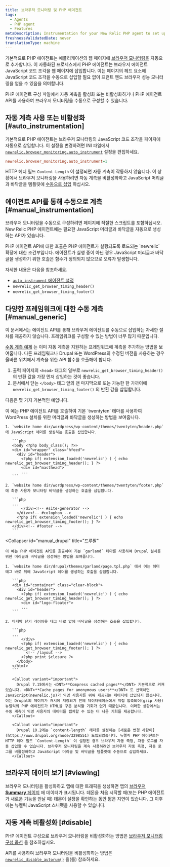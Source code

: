 ```yaml
---
title: 브라우저 모니터링 및 PHP 에이전트
tags:
  - Agents
  - PHP agent
  - Features
metaDescription: Instrumentation for your New Relic PHP agent to set up browser monitoring.
freshnessValidatedDate: never
translationType: machine
---
```


기본적으로 PHP 에이전트는 애플리케이션의 웹 페이지에 [브라우저 모니터링을](/docs/browser/new-relic-browser/getting-started/introduction-new-relic-browser) 자동으로 추가합니다. 이 자동화된 프로세스에서 PHP 에이전트는 브라우저 에이전트 JavaScript 코드 조각을 웹 페이지에 삽입합니다. 이는 페이지의 헤드 요소에 JavaScript 코드 조각을 수동으로 삽입할 필요 없이 프런트 엔드 브라우저 성능 모니터링을 얻을 수 있음을 의미합니다.

PHP 에이전트 구성 파일에서 자동 계측을 활성화 또는 비활성화하거나 PHP 에이전트 API를 사용하여 브라우저 모니터링을 수동으로 구성할 수 있습니다.

## 자동 계측 사용 또는 비활성화 [#auto_instrumentation]

기본적으로 PHP 에이전트는 브라우저 모니터링의 JavaScript 코드 조각을 페이지에 자동으로 삽입합니다. 이 설정을 변경하려면 INI 파일에서 [`newrelic.browser_monitoring.auto_instrument`](/docs/apm/agents/php-agent/configuration/php-agent-configuration/#inivar-autorum) 설정을 편집하세요.

```ini
newrelic.browser_monitoring.auto_instrument=1
```

HTTP 헤더 필드 `Content-Length` 이 설정되면 자동 계측이 작동하지 않습니다. 이 상황에서 브라우저 모니터링을 사용하려면 자동 계측을 비활성화하고 JavaScript 머리글과 바닥글을 템플릿에 [수동으로 삽입](#manual_instrumentation) 하십시오.

## 에이전트 API를 통해 수동으로 계측 [#manual_instrumentation]

브라우저 모니터링을 수동으로 구성하려면 페이지에 적절한 스크립트를 포함하십시오. New Relic PHP 에이전트에는 필요한 JavaScript 머리글과 바닥글을 자동으로 생성하는 API가 있습니다.

<Callout variant="important">
  PHP 에이전트 API에 대한 호출은 PHP 에이전트가 실행되도록 로드되는 `newrelic` 확장에 대한 조건부입니다. 에이전트가 실행 중이 아닌 경우 JavaScript 머리글과 바닥글을 생성하기 위한 호출은 함수가 정의되지 않으므로 오류가 발생합니다.
</Callout>

자세한 내용은 다음을 참조하세요.

* [`auto_instrument` 에이전트 설정](/docs/agents/php-agent/configuration/php-agent-configuration#inivar-autorum)
* `newrelic_get_browser_timing_header()`
* `newrelic_get_browser_timing_footer()`

## 다양한 프레임워크에 대한 수동 계측 [#manual_generic]

이 문서에서는 에이전트 API를 통해 브라우저 에이전트를 수동으로 삽입하는 자세한 절차를 제공하지 않습니다. 프레임워크를 구성할 수 있는 방법이 너무 많기 때문입니다.

[수동 계측 예제](#manual_examples) 는 이미 자동 계측을 지원하는 프레임워크에 계측을 추가하는 방법을 보여줍니다. 다른 프레임워크나 Drupal 또는 WordPress의 수정된 버전을 사용하는 경우 올바른 위치에서 계측을 위한 API 함수를 호출해야 합니다.

1. 출력 페이지의 `<head>` 태그의 일부로 `newrelic_get_browser_timing_header()` 의 반환 값을 가장 먼저 삽입하는 것이 좋습니다.
2. 문서에서 닫는 `</body>` 태그 앞의 맨 마지막으로 또는 가능한 한 가까이에 `newrelic_get_browser_timing_footer()` 의 반환 값을 삽입합니다.

다음은 몇 가지 기본적인 예입니다.

<CollapserGroup>
  <Collapser
    id="manual_wp"
    title="워드프레스"
  >
    이 예는 PHP 에이전트 API를 호출하여 기본 `twentyten` 테마를 사용하여 WordPress 설치를 위한 머리글과 바닥글을 생성하는 방법을 보여줍니다.

    1. `website home dir/wordpress/wp-content/themes/twentyten/header.php` 에 JavaScript 헤더를 생성하는 호출을 삽입합니다.

       ```php
       <body <?php body_class(); ?>>
       <div id="wrapper" class="hfeed">
         <div id="header">
           <?php if( extension_loaded('newrelic') ) { echo newrelic_get_browser_timing_header(); } ?>
           <div id="masthead">
           ...
       ```

    2. `website home dir/wordpress/wp-content/themes/twentyten/footer.php` 에 최종 사용자 모니터링 바닥글을 생성하는 호출을 삽입합니다.

       ```php
       ...
           </div><!-- #site-generator -->
         </div><!-- #colophon -->
         <?php if( extension_loaded('newrelic') ) { echo newrelic_get_browser_timing_footer(); } ?>
       </div><!-- #footer -->
       ```
  </Collapser>

  <Collapser
    id="manual_drupal"
    title="드루팔"
  >
    이 예는 PHP 에이전트 API를 호출하여 기본 `garland` 테마를 사용하여 Drupal 설치를 위한 머리글과 바닥글을 생성하는 방법을 보여줍니다.

    1. `website home dir/drupal/themes/garland/page.tpl.php` 에서 여는 헤더 태그 바로 뒤에 JavaScript 헤더를 생성하는 호출을 삽입합니다.

       ```php
       <div id="container" class="clear-block">
         <div id="header">
           <?php if( extension_loaded('newrelic') ) { echo newrelic_get_browser_timing_header(); } ?>
           <div id="logo-floater">
           ...
       ```

    2. 마지막 닫기 레이아웃 태그 바로 앞에 바닥글을 생성하는 호출을 삽입합니다.

       ```php
       ...
           </div>
           <?php if( extension_loaded('newrelic') ) { echo newrelic_get_browser_timing_footer(); } ?>
             <!-- /layout -->
           <?php print $closure ?>
         </body>
       </html>
       ```

       <Callout variant="important">
         Drupal 7.15에서는 <DNT>**Compress cached pages**</DNT> 기본적으로 켜져 있습니다. <DNT>**Cache pages for anonymous users**</DNT> 도 선택하면 JavaScript(newrelic.js)가 익명 사용자를 위해 제공되는 페이지에 삽입되지 않습니다. 이는 Drupal의 페이지가 캐시에 저장되기 전에 데이터베이스에서 직접 압축되어(gzip 사용) 뉴렐릭의 PHP 에이전트가 HTML을 구문 분석할 기회가 없기 때문입니다. 이러한 상황에서는 수동 계측이 익명 사용자의 데이터를 캡처할 수 있는 더 나은 기회를 제공합니다.
       </Callout>

       <Callout variant="important">
         Drupal 10.2에는 `content-length` 헤더를 설정하는 [새로운 변경 사항이](https://www.drupal.org/node/3298551) 도입되었습니다. 뉴렐릭 PHP 에이전트는 HTTP 헤더 필드 `Content-Length` 이 설정된 경우 브라우저 자동 측정, 자동 로그를 자동 삽입할 수 없습니다. 브라우저 모니터링을 계속 사용하려면 브라우저 자동 측정, 자동 로그를 비활성화하고 JavaScript 머리글 및 바닥글을 템플릿에 수동으로 삽입하세요.
       </Callout>
  </Collapser>
</CollapserGroup>

## 브라우저 데이터 보기 [#viewing]

브라우저 모니터링을 활성화하고 앱에 대한 트래픽을 생성하면 앱의 [브라우저 <DNT>**Summary**</DNT> 페이지](/docs/browser/new-relic-browser/getting-started/browser-overview-page-website-performance-summary) 에 데이터가 표시됩니다. 데몬을 처음 시작할 때(또는 PHP 에이전트가 새로운 기능을 만날 때) 데몬이 설정을 확인하는 동안 짧은 지연이 있습니다. 그 이후에는 뉴켈릭 JavaScript 스니펫을 사용할 수 있습니다.

## 자동 계측 비활성화 [#disable]

PHP 에이전트 구성으로 브라우저 모니터링을 비활성화하는 방법은 [브라우저 모니터링 구성 옵션](/docs/agents/php-agent/configuration/php-agent-configuration#inivar-autorum) 을 참조하십시오.

API를 사용하여 브라우저 모니터링을 비활성화하는 방법은 [`newrelic_disable_autorum()`](/docs/agents/php-agent/php-agent-api/newrelic_disable_autorum) 을(를) 참조하세요.